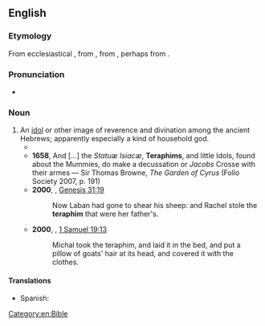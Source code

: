 ==English==

===Etymology===
From ecclesiastical {{der|en|la|theraphim}}, from {{etyl|grc|en}} {{m|grc|θεραφίν}}, from {{etyl|he|en}} {{m|he|תְּרָפִים||household gods|tr=t'rafím}}, perhaps from {{etyl|sem-jar|en}}.

===Pronunciation===
* {{IPA|en|/ˈtɛɹəfɪm/}}

===Noun===
{{en-noun}}

# An [[idol]] or other image of reverence and divination among the ancient Hebrews; apparently especially a kind of household god.
#* {{RQ:KJV|Judges|18|20|passage=And the priest's heart was glad, and he took the ephod, and the teraphim, and the graven image, and went in the midst of the people}}
#* '''1658''', And [...] the ''Statuæ Isiacæ'', '''Teraphims''', and little Idols, found about the Mummies, do make a decussation or ''Jacobs'' Crosse with their armes — Sir Thomas Browne, ''The Garden of Cyrus'' (Folio Society 2007, p. 191)
#* '''2000''', {{w|World English Bible}}, [https://en.wikisource.org/wiki/Bible_%28World_English%29/Genesis#Chapter_31 Genesis 31:19]
#*:Now Laban had gone to shear his sheep: and Rachel stole the '''teraphim''' that were her father's.
#* '''2000''', {{w|World English Bible}}, [http://en.wikisource.org/wiki/Bible_%28World_English%29/1_Samuel#Chapter_19 1 Samuel 19:13]
#*: Michal took the teraphim, and laid it in the bed, and put a pillow of goats' hair at its head, and covered it with the clothes.


====Translations====
{{trans-top|An idol or other image}}
* Spanish: {{t|es|terafim|m}}
{{trans-mid}}
{{trans-bottom}}

[[Category:en:Bible]]